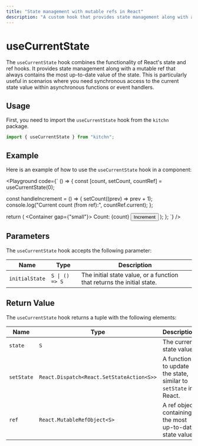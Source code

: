 ```yaml
---
title: "State management with mutable refs in React"
description: "A custom hook that provides state management along with a mutable ref to track the current state value."
---
```



# useCurrentState

The `useCurrentState` hook combines the functionality of React's state and ref hooks. It provides state management along with a mutable ref that always contains the most up-to-date value of the state. This is particularly useful in scenarios where you need synchronous access to the current state value within asynchronous functions or event handlers.

## Usage

First, you need to import the `useCurrentState` hook from the `kitchn` package.

```jsx
import { useCurrentState } from "kitchn";
```

## Example

Here is an example of how to use the `useCurrentState` hook in a component:

<Playground
code={`
() => {
  const [count, setCount, countRef] = useCurrentState(0);

  const handleIncrement = () => {
    setCount((prev) => prev + 1);
    console.log("Current count (from ref):", countRef.current);
  };

  return (
    <Container gap={"small"}>
      <Text>Count: {count}</Text>
      <Button onClick={handleIncrement}>Increment</Button>
    </Container>
  );
};
`}
/>

## Parameters

The `useCurrentState` hook accepts the following parameter:

| Name           | Type             | Description
|----------------|------------------|---------------------------------------------------
| `initialState` | `S \| () => S` | The initial state value, or a function that returns the initial state.

## Return Value

The `useCurrentState` hook returns a tuple with the following elements:

| Name       | Type                                      | Description
|------------|-------------------------------------------|-----------------------------------------------------------
| `state`    | `S`                                       | The current state value.
| `setState` | `React.Dispatch<React.SetStateAction<S>>` | A function to update the state, similar to `setState` in React.
| `ref`      | `React.MutableRefObject<S>`               | A ref object containing the most up-to-date state value.

